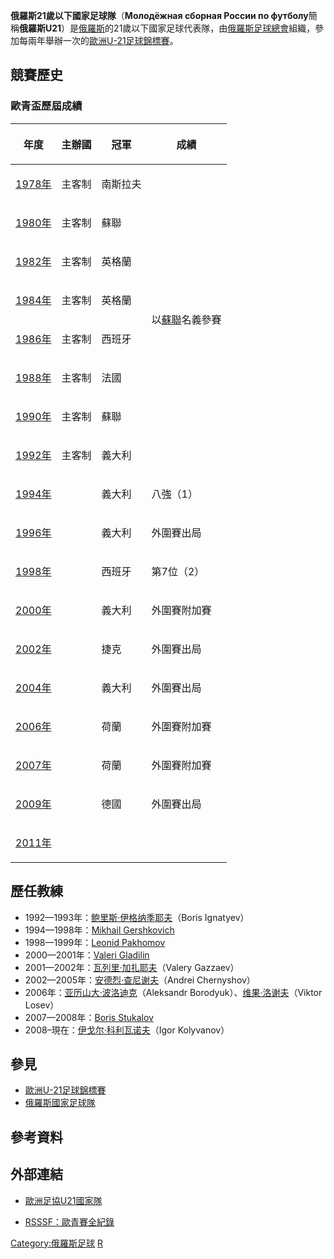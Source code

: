 {{National football team-2 
| Name = 俄羅斯U21<br />''Молодёжная сборная России'' 
| Badge =
| Nickname = -- 
| Association = [[俄羅斯足球總會|俄羅斯足球總會]] 
| Coach = [[Igor_Kolyvanov|Igor Kolyvanov]] 
| Captain = [[Ivan_Taranov|Ivan Taranov]] 
| Most caps = ? (?) 
| Top scorer = ? (?) 
| pattern_la1 =_rus09a|pattern_b1=_rus09a|pattern_ra1=_rus09a|pattern_sh1=_rus09a|pattern_so1=_rus09a
| leftarm1=FF0000|body1=FF0000|rightarm1=FF0000|shorts1=FF0000|socks1=FFFFFF
| pattern_la2=_rus09h|pattern_b2=_rus09h|pattern_ra2=_rus09h|pattern_sh2=_adidasonwhite|pattern_so2=_3_stripes_red
|leftarm2=FF0000|body2=FF0000|rightarm2=FF0000|shorts2=FF0000|socks2=D4AF37| First game = {{flagicon|RUS}} 俄羅斯U21 5-0 {{fbu-rt|21|ISL}}<br>（1992年10月13日，[[俄羅斯|俄羅斯]]） 
| Largest win = {{fbu|21|LUX}} 0-10  俄羅斯U21 {{flagicon|RUS}}<br>（2001年6月6日，[[盧森堡|盧森堡]]） 
| Largest loss = {{fbu|21|POR}} 3-0  俄羅斯U21 {{flagicon|RUS}}<br>（2006年10月10日，[[葡萄牙|葡萄牙]]）<br><center>（紀錄只計算正式比賽）</center> 
| UEFAu21Champ apps = 2 
| UEFAu21Champ first = [[UEFA_U-21_Championship_1994|1994年]] 
| UEFAu21Champ best = 八強：[[UEFA_U-21_Championship_1994|1994年]]、[[UEFA_U-21_Championship_1998|1998年]] 
}}

'''俄羅斯21歲以下國家足球隊'''（'''Молодёжная сборная России по футболу'''簡稱'''俄羅斯U21'''）是[[俄羅斯|俄羅斯]]的21歲以下國家足球代表隊，由[[俄羅斯足球總會|俄羅斯足球總會]]組織，參加每兩年舉辦一次的[[歐洲U-21足球錦標賽|歐洲U-21足球錦標賽]]。

== 競賽歷史 ==
=== 歐青盃歷屆成績 ===
{| class="wikitable" cellpadding=5
|-
! 年度 !! 主辦國 !! 冠軍 !! 成績
|-
|[[1978_UEFA_European_Under-21_Football_Championship|1978年]] || 主客制 || {{flagicon|YUG}} 南斯拉夫 
|rowspan=8| 以[[蘇聯21歲以下國家足球隊|蘇聯]]名義參賽
|-
|[[1980_UEFA_European_Under-21_Football_Championship|1980年]] || 主客制 || {{flagicon|USSR}} 蘇聯 
|- 
|[[1982_UEFA_European_Under-21_Football_Championship|1982年]] || 主客制 || {{flagicon|ENG}} 英格蘭 
|- 
|[[1984_UEFA_European_Under-21_Football_Championship|1984年]] || 主客制 || {{flagicon|ENG}} 英格蘭 
|- 
|[[1986_UEFA_European_Under-21_Football_Championship|1986年]] || 主客制 || {{flagicon|ESP}} 西班牙 
|-
|[[1988_UEFA_European_Under-21_Football_Championship|1988年]] || 主客制 || {{flagicon|FRA}} 法國 
|-
|[[1990_UEFA_European_Under-21_Football_Championship|1990年]] || 主客制 || {{flagicon|USSR}} 蘇聯 
|-
|[[1992_UEFA_European_Under-21_Football_Championship|1992年]] || 主客制 || {{flagicon|ITA}} 義大利 
|-  
|[[1994_UEFA_European_Under-21_Football_Championship|1994年]] || {{FRA}} || {{flagicon|ITA}} 義大利 || 八強（1）
|- 
|[[1996_UEFA_European_Under-21_Football_Championship|1996年]] || {{ESP}} || {{flagicon|ITA}} 義大利 || 外圍賽出局 
|- 
|[[1998_UEFA_European_Under-21_Football_Championship|1998年]] || {{ROM}} || {{flagicon|ESP}} 西班牙 || 第7位（2）
|- 
|[[2000_UEFA_European_Under-21_Football_Championship|2000年]] || {{SVK}} || {{flagicon|ITA}} 義大利 || 外圍賽附加賽
|-
|[[2002_UEFA_European_Under-21_Football_Championship|2002年]] || {{SUI}} || {{flagicon|CZE}} 捷克 || 外圍賽出局
|- 
|[[2004_UEFA_European_Under-21_Football_Championship|2004年]] || {{GER}} || {{flagicon|ITA}} 義大利 || 外圍賽出局
|- 
|[[2006_UEFA_European_Under-21_Football_Championship|2006年]] || {{POR}} || {{flagicon|NED}} 荷蘭 || 外圍賽附加賽
|- 
|[[2007年歐洲U-21足球錦標賽|2007年]] || {{NED}} || {{flagicon|NED}} 荷蘭 || 外圍賽附加賽
|-
|[[2009年歐洲U-21足球錦標賽|2009年]] || {{SWE}} || {{flagicon|GER}} 德國 || 外圍賽出局
|- 
|[[2011年歐洲U-21足球錦標賽|2011年]] || {{DEN}} ||  ||
|}

== 歷任教練 ==
*1992—1993年：[[鲍里斯·伊格纳季耶夫|鲍里斯·伊格纳季耶夫]]（Boris Ignatyev）
*1994—1998年：[[Mikhail_Gershkovich|Mikhail Gershkovich]]
*1998—1999年：[[Leonid_Pakhomov|Leonid Pakhomov]]
*2000—2001年：[[Valeri_Gladilin|Valeri Gladilin]]
*2001—2002年：[[瓦列里·加扎耶夫|瓦列里·加扎耶夫]]（Valery Gazzaev）
*2002—2005年：[[安德烈·查尼谢夫|安德烈·查尼谢夫]]（Andrei Chernyshov）
*2006年：[[亚历山大·波洛迪克|亚历山大·波洛迪克]]（Aleksandr Borodyuk）、[[维果·洛谢夫|维果·洛谢夫]]（Viktor Losev）
*2007—2008年：[[Boris_Stukalov|Boris Stukalov]]
*2008–現在：[[伊戈尔·科利瓦诺夫|伊戈尔·科利瓦诺夫]]（Igor Kolyvanov）

== 參見 ==
*[[歐洲U-21足球錦標賽|歐洲U-21足球錦標賽]]
* [[俄羅斯國家足球隊|俄羅斯國家足球隊]]

== 參考資料 ==
{{reflist}}

==外部連結==
* {{en}}[http://www.uefa.com/competitions/under21/teams/team=257451/index.html 歐洲足協U21國家隊]{{Wayback|url=http://www.uefa.com/competitions/under21/teams/team=257451/index.html |date=20100126190339 }}
* {{en}}[http://www.rsssf.com/tablese/europe-u21.html RSSSF：歐青賽全紀錄]{{Wayback|url=http://www.rsssf.com/tablese/europe-u21.html |date=20051213223313 }}

{{fb start}}
{{UEFA under-21 teams}}
{{fb end}}

[[Category:俄羅斯足球|Category:俄羅斯足球]]
[[Category:歐洲U21國家足球隊|R]]